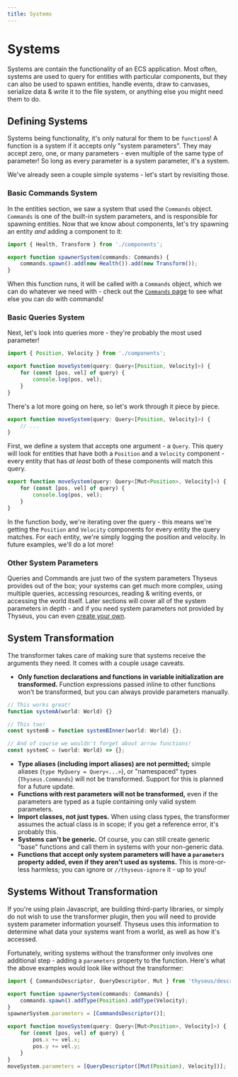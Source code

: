 ```yaml
---
title: Systems
---
```


# Systems

Systems are contain the functionality of an ECS application. Most often, systems
are used to query for entities with particular components, but they can also be
used to spawn entities, handle events, draw to canvases, serialize data & write
it to the file system, or anything else you might need them to do.

## Defining Systems

Systems being functionality, it's only natural for them to be `function`s! A
function is a system if it accepts only "system parameters". They may accept
zero, one, or many parameters - even multiple of the same type of parameter! So
long as every parameter is a system parameter, it's a system.

We've already seen a couple simple systems - let's start by revisiting those.

### Basic Commands System

In the entities section, we saw a system that used the `Commands` object.
`Commands` is one of the built-in system parameters, and is responsible for
spawning entities. Now that we know about components, let's try spawning an
entity _and_ adding a component to it:

```ts
import { Health, Transform } from './components';

export function spawnerSystem(commands: Commands) {
	commands.spawn().add(new Health()).add(new Transform());
}
```

When this function runs, it will be called with a `Commands` object, which we
can do whatever we need with - check out the
[`Commands` page](/docs/system_parameters/commands) to see what else you can do
with commands!

### Basic Queries System

Next, let's look into queries more - they're probably the most used parameter!

```ts
import { Position, Velocity } from './components';

export function moveSystem(query: Query<[Position, Velocity]>) {
	for (const [pos, vel] of query) {
		console.log(pos, vel);
	}
}
```

There's a lot more going on here, so let's work through it piece by piece.

```ts {1}
export function moveSystem(query: Query<[Position, Velocity]>) {
	// ...
}
```

First, we define a system that accepts one argument - a `Query`. This query will
look for entities that have both a `Position` and a `Velocity` component - every
entity that has _at least_ both of these components will match this query.

```ts {2-4}
export function moveSystem(query: Query<[Mut<Position>, Velocity]>) {
	for (const [pos, vel] of query) {
		console.log(pos, vel);
	}
}
```

In the function body, we're iterating over the query - this means we're getting
the `Position` and `Velocity` components for every entity the query matches. For
each entity, we're simply logging the position and velocity. In future examples,
we'll do a lot more!

### Other System Parameters

Queries and Commands are just two of the system parameters Thyseus provides out
of the box; your systems can get much more complex, using multiple queries,
accessing resources, reading & writing events, or accessing the world itself.
Later sections will cover all of the system parameters in depth - and if you
need system parameters not provided by Thyseus, you can even
[create your own](/docs/advanced_patterns/custom_system_parameters).

## System Transformation

The transformer takes care of making sure that systems receive the arguments
they need. It comes with a couple usage caveats.

-   **Only function declarations and functions in variable initialization are
    transformed.** Function expressions passed inline to other functions won't
    be transformed, but you can always provide parameters manually.

```ts
// This works great!
function systemA(world: World) {}

// This too!
const systemB = function systemBInner(world: World) {};

// And of course we wouldn't forget about arrow functions!
const systemC = (world: World) => {};
```

-   **Type aliases (including import aliases) are not permitted;** simple
    aliases (`type MyQuery = Query<...>`), or "namespaced" types
    (`Thyseus.Commands`) will not be transformed. Support for this is planned
    for a future update.
-   **Functions with rest parameters will not be transformed,** even if the
    parameters are typed as a tuple containing only valid system parameters.
-   **Import classes, not just types.** When using class types, the transformer
    assumes the actual class is in scope; if you get a reference error, it's
    probably this.
-   **Systems can't be generic.** Of course, you can still create generic "base"
    functions and call them in systems with your non-generic data.
-   **Functions that accept only system parameters will have a `parameters`
    property added, even if they aren't used as systems.** This is more-or-less
    harmless; you can ignore or `//thyseus-ignore` it - up to you!

## Systems Without Transformation

If you're using plain Javascript, are building third-party libraries, or simply
do not wish to use the transformer plugin, then you will need to provide system
parameter information yourself. Thyseus uses this information to determine what
data your systems want from a world, as well as how it's accessed.

Fortunately, writing systems without the transformer only involves one
additional step - adding a `parameters` property to the function. Here's what
the above examples would look like without the transformer:

```ts
import { CommandsDescriptor, QueryDescriptor, Mut } from 'thyseus/descriptors';

export function spawnerSystem(commands: Commands) {
	commands.spawn().addType(Position).addType(Velocity);
}
spawnerSystem.parameters = [CommandsDescriptor()];

export function moveSystem(query: Query<[Mut<Position>, Velocity]>) {
	for (const [pos, vel] of query) {
		pos.x += vel.x;
		pos.y += vel.y;
	}
}
moveSystem.parameters = [QueryDescriptor([Mut(Position), Velocity])];
```
